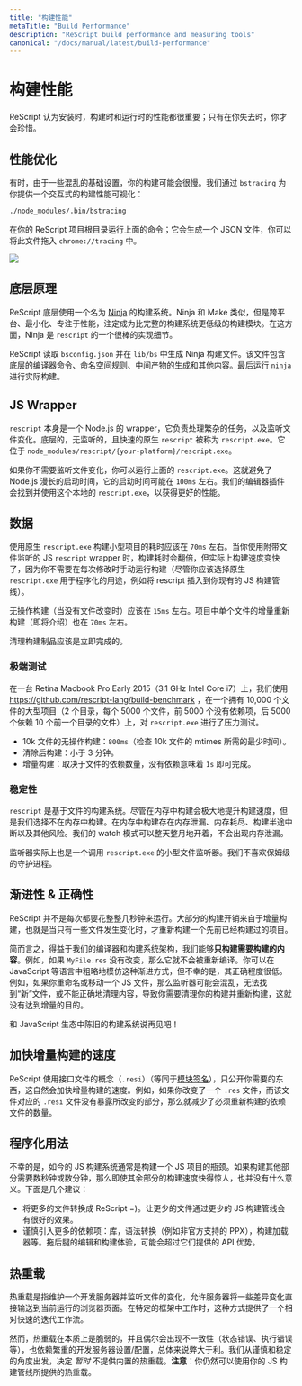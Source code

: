 ```yaml
---
title: "构建性能"
metaTitle: "Build Performance"
description: "ReScript build performance and measuring tools"
canonical: "/docs/manual/latest/build-performance"
---
```


<!--
# Build Performance
-->
# 构建性能

<!--
ReScript considers performance at install time, build time and run time as a serious feature; it's one of those things you don't notice until you realize it's missing.
-->

ReScript 认为安装时，构建时和运行时的性能都很重要；只有在你失去时，你才会珍惜。

<!--
## Profile Your Build
-->
## 性能优化

<!--
Sometime your build can be slow due to some confused infra setups. We provide an interactive visualization of your build's performance via `bstracing`:
-->

有时，由于一些混乱的基础设置，你的构建可能会很慢。我们通过 `bstracing` 为你提供一个交互式的构建性能可视化：


```sh
./node_modules/.bin/bstracing
```

<!--
Run the above command at your ReScript project's root; it'll spit out a JSON file you can drag and drop into `chrome://tracing`.
-->

在你的 ReScript 项目根目录运行上面的命令；它会生成一个 JSON 文件，你可以将此文件拖入 `chrome://tracing` 中。


<Image withShadow={true} src="/static/img/bstracing.png" caption="bstracing 的截图"/>

<!--
## Under the Hood
-->
## 底层原理

<!--
ReScript itself uses a build system under the hood, called [Ninja](https://ninja-build.org). Ninja is like Make, but cross-platform, minimal, focuses in perf and destined to be more of a low-level building block than a full-blown build system. In this regard, Ninja's a great implementation detail for `rescript`.
-->

ReScript 底层使用一个名为 [Ninja](https://ninja-build.org) 的构建系统。Ninja 和 Make 类似，但是跨平台、最小化、专注于性能，注定成为比完整的构建系统更低级的构建模块。在这方面，Ninja 是 `rescript` 的一个很棒的实现细节。

<!--
ReScript reads into `bsconfig.json` and generates the Ninja build file in `lib/bs`. The file contains the low-level compiler commands, namespacing rules, intermediate artifacts generation & others. It then runs `ninja` for the actual build.
-->

ReScript 读取 `bsconfig.json` 并在 `lib/bs` 中生成 Ninja 构建文件。该文件包含底层的编译器命令、命名空间规则、中间产物的生成和其他内容。最后运行 `ninja` 进行实际构建。

<!--
## The JS Wrapper
-->
## JS Wrapper

<!--
`rescript` itself is a Node.js wrapper which takes care of some miscellaneous tasks, plus the watcher. The lower-level, watcher-less, fast native `rescript` is called `rescript.exe`. It's located at `node_modules/rescript/{your-platform}/rescript.exe`.
-->

`rescript` 本身是一个 Node.js 的 wrapper，它负责处理繁杂的任务，以及监听文件变化。底层的，无监听的，且快速的原生 `rescript` 被称为 `rescript.exe`。它位于 `node_modules/rescript/{your-platform}/rescript.exe`。

<!--
If you don't need the watcher, you can run said `rescript.exe`. This side-steps Node.js' long startup time, which can be in the order of `100ms`. Our editor plugin finds and uses this native `rescript.exe` for better performance.
-->

如果你不需要监听文件变化，你可以运行上面的 `rescript.exe`。这就避免了 Node.js 漫长的启动时间，它的启动时间可能在 `100ms` 左右。我们的编辑器插件会找到并使用这个本地的 `rescript.exe`，以获得更好的性能。

<!--
## Numbers
-->
## 数据

<!--
Raw `rescript.exe` build on a small project should be around `70ms`. This doubles when you use the JS `rescript` wrapper which comes with a watcher, which is practically faster since you don't manually run the build at every change (though you should opt for the raw `rescript.exe` for programmatic usage, e.g. inserting rescript into your existing JS build pipeline).
-->

使用原生 `rescript.exe` 构建小型项目的耗时应该在 `70ms` 左右。当你使用附带文件监听的 JS `rescript` wrapper 时，构建耗时会翻倍，但实际上构建速度变快了，因为你不需要在每次修改时手动运行构建（尽管你应该选择原生 `rescript.exe` 用于程序化的用途，例如将 rescript 插入到你现有的 JS 构建管线）。

<!--
No-op build (when no file's changed) should be around `15ms`. Incremental rebuild (described soon) of a single file in a project is around `70ms` too.
-->

无操作构建（当没有文件改变时）应该在 `15ms` 左右。项目中单个文件的增量重新构建（即将介绍）也在 `70ms` 左右。

<!--
Cleaning the artifacts should be instantaneous.
-->

清理构建制品应该是立即完成的。

<!--
### Extreme Test
-->
### 极端测试

<!--
We've stress-tested `rescript.exe` on a big project of 10,000 files (2 directories, 5000 files each, first 5000 no dependencies, last 5000 10 dependencies on files from the former directory) using https://github.com/rescript-lang/build-benchmark, on a Retina Macbook Pro Early 2015 (3.1 GHz Intel Core i7).
-->

在一台 Retina Macbook Pro Early 2015（3.1 GHz Intel Core i7）上，我们使用 https://github.com/rescript-lang/build-benchmark ，在一个拥有 10,000 个文件的大型项目（2 个目录，每个 5000 个文件，前 5000 个没有依赖项，后 5000 个依赖 10 个前一个目录的文件）上，对 `rescript.exe` 进行了压力测试。

<!-- TODO: better repro -->

<!--
- No-op build of 10k files: `800ms` (the minimum amount of time required to check the mtimes of 10k files).
- Clean build: <3 minutes.
- Incremental build: depends on the number of the dependents of the file. No dependent means `1s`.
-->

- 10k 文件的无操作构建：`800ms`（检查 10k 文件的 mtimes 所需的最少时间）。
- 清除后构建：小于 3 分钟。
- 增量构建：取决于文件的依赖数量，没有依赖意味着 `1s` 即可完成。

<!--
### Stability
-->
### 稳定性

<!--
`rescript` is a file-based build system. We don't do in-memory build, even if that speeds up the build a lot. In-memory builds risk memory leaks, out-of-memory errors, corrupt halfway build and others. Our watcher mode stays open for days or months with no leak.
-->

`rescript` 是基于文件的构建系统。尽管在内存中构建会极大地提升构建速度，但是我们选择不在内存中构建。在内存中构建存在内存泄漏、内存耗尽、构建半途中断以及其他风险。我们的 watch 模式可以整天整月地开着，不会出现内存泄漏。

<!--
The watcher is also just a thin file watcher that calls `rescript.exe`. We don't like babysitting daemon processes.
-->

监听器实际上也是一个调用 `rescript.exe` 的小型文件监听器。我们不喜欢保姆级的守护进程。

<!--
## Incrementality & Correctness
-->
## 渐进性 & 正确性

<!--
ReScript doesn't take whole seconds to run every time. The bulk of the build performance comes from incremental build, aka re-building a previously built project when a few files changed.
-->

ReScript 并不是每次都要花整整几秒钟来运行。大部分的构建开销来自于增量构建，也就是当只有一些文件发生变化时，才重新构建一个先前已经构建过的项目。

<!--
In short, thanks to our compiler and the build system's architecture, we're able to **only build what's needed**. E.g. if `MyFile.res` isn't changed, then it's not recompiled. You can roughly emulate such incrementalism in languages like JavaScript, but the degree of correctness is unfortunately low. For example, if you rename or move a JS file, then the watcher might get confused and not pick up the "new" file or fail to clean things up correctly, resulting in you needing to clean your build and restart anew, which defeats the purpose.
-->

简而言之，得益于我们的编译器和构建系统架构，我们能够**只构建需要构建的内容**。例如，如果 `MyFile.res` 没有改变，那么它就不会被重新编译。你可以在 JavaScript 等语言中粗略地模仿这种渐进方式，但不幸的是，其正确程度很低。例如，如果你重命名或移动一个 JS 文件，那么监听器可能会混乱，无法找到“新”文件，或不能正确地清理内容，导致你需要清理你的构建并重新构建，这就没有达到增量的目的。

<!--
Say goodbye to stale build from your JavaScript ecosystem!
-->

和 JavaScript 生态中陈旧的构建系统说再见吧！

<!--
## Speed Up Incremental Build
-->
## 加快增量构建的速度

<!--
ReScript uses the concept of interface files (`.resi`) (or, equivalently, [module signatures](module.md#signatures)). Exposing only what you need naturally speeds up incremental builds. E.g. if you change a `.res` file whose corresponding `.resi` file doesn't expose the changed part, then you've reduced the amount of dependent files you have to rebuild.
-->

ReScript 使用接口文件的概念（`.resi`）（等同于[模块签名](module.md#signatures)），只公开你需要的东西，这自然会加快增量构建的速度。例如，如果你改变了一个 `.res` 文件，而该文件对应的 `.resi` 文件没有暴露所改变的部分，那么就减少了必须重新构建的依赖文件的数量。

<!--
## Programmatic Usage
-->
## 程序化用法

<!--
Unfortunately, JS build systems are usually the bottleneck for building a JS project nowadays. Having parts of the build blazingly fast doesn't matter much if the rest of the build takes seconds or literally minutes. Here are a few suggestions:
-->

不幸的是，如今的 JS 构建系统通常是构建一个 JS 项目的瓶颈。如果构建其他部分需要数秒钟或数分钟，那么即使其余部分的构建速度快得惊人，也并没有什么意义。下面是几个建议：

<!--
- Convert more files into ReScript =). Fewer files going through fewer parts of the JS pipeline helps a ton.

- Careful with bringing in more dependencies: libraries, syntax transforms (e.g. the unofficially supported PPX), build step loaders, etc. The bulk of these dragging down the editing & building experience might out-weight the API benefits they provide.
-->

- 将更多的文件转换成 ReScript =)。让更少的文件通过更少的 JS 构建管线会有很好的效果。
- 谨慎引入更多的依赖项：库，语法转换（例如非官方支持的 PPX），构建加载器等。拖后腿的编辑和构建体验，可能会超过它们提供的 API 优势。

<!--
## Hot Reloading
-->
## 热重载

<!--
Hot reloading refers to maintaining a dev server and listening to file changes in a way that allows the server to pipe some delta changes right into the currently running browser page. This provides a relatively fast iteration workflow while working in specific frameworks.
-->

热重载是指维护一个开发服务器并监听文件的变化，允许服务器将一些差异变化直接输送到当前运行的浏览器页面。在特定的框架中工作时，这种方式提供了一个相对快速的迭代工作流。

<!--
However, hot reloading is fragile by nature, and counts on the occasional inconsistencies (bad state, bad eval, etc.) and the heavy devserver setup/config being less of a hassle than the benefits it provides. We err on the side of caution and stability in general, and decided not to provide a built-in hot reloading _yet_. **Note**: you can still use the hot reloading facility provided by your JS build pipeline.
-->

然而，热重载在本质上是脆弱的，并且偶尔会出现不一致性（状态错误、执行错误等），也依赖繁重的开发服务器设置/配置，总体来说弊大于利。我们从谨慎和稳定的角度出发，决定 _暂时_ 不提供内置的热重载。**注意**：你仍然可以使用你的 JS 构建管线所提供的热重载。
